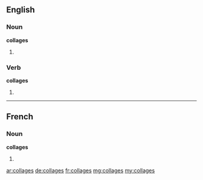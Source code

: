 ==English==

===Noun===
'''collages'''

# {{plural of|[[collage]]}}

===Verb===
'''collages'''

# {{third-person singular of|[[collage]]}}

----

==French==

===Noun===
'''collages''' {{m}}

# {{plural of|[[collage]]|lang=fr}}

[[ar:collages]]
[[de:collages]]
[[fr:collages]]
[[mg:collages]]
[[my:collages]]